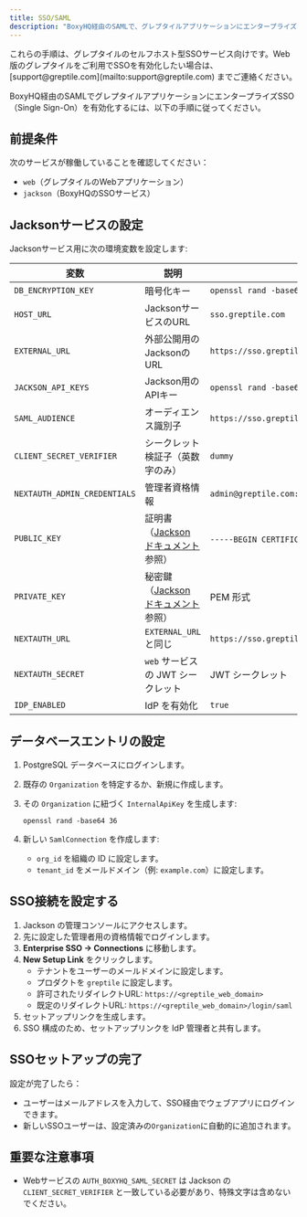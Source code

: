 ```yaml
---
title: SSO/SAML
description: "BoxyHQ経由のSAMLで、グレプタイルアプリケーションにエンタープライズSSO（Single Sign-On）を有効化する"
---
```


<Note>
   これらの手順は、グレプタイルのセルフホスト型SSOサービス向けです。Web版のグレプタイルをご利用でSSOを有効化したい場合は、[support@greptile.com](mailto:support@greptile.com) までご連絡ください。
</Note>

BoxyHQ経由のSAMLでグレプタイルアプリケーションにエンタープライズSSO（Single Sign-On）を有効化するには、以下の手順に従ってください。

## 前提条件

次のサービスが稼働していることを確認してください：
- `web`（グレプタイルのWebアプリケーション）
- `jackson`（BoxyHQのSSOサービス）

## Jacksonサービスの設定

Jacksonサービス用に次の環境変数を設定します:

| 変数 | 説明 | 例 |
|----------|-------------|---------|
| `DB_ENCRYPTION_KEY` | 暗号化キー | `openssl rand -base64 32` |
| `HOST_URL` | JacksonサービスのURL | `sso.greptile.com` |
| `EXTERNAL_URL` | 外部公開用のJacksonのURL | `https://sso.greptile.com` |
| `JACKSON_API_KEYS` | Jackson用のAPIキー | `openssl rand -base64 32` |
| `SAML_AUDIENCE` | オーディエンス識別子 | `https://sso.greptile.com` |
| `CLIENT_SECRET_VERIFIER` | シークレット検証子（英数字のみ） | `dummy` |
| `NEXTAUTH_ADMIN_CREDENTIALS` | 管理者資格情報 | `admin@greptile.com:mysupersecretpassword` |
| `PUBLIC_KEY` | 証明書（[Jackson ドキュメント](https://boxyhq.com/docs/jackson/deploy/env-variables)参照） | `-----BEGIN CERTIFICATE-----` で始まります |
| `PRIVATE_KEY` | 秘密鍵（[Jackson ドキュメント](https://boxyhq.com/docs/jackson/deploy/env-variables)参照） | PEM 形式 |
| `NEXTAUTH_URL` | `EXTERNAL_URL` と同じ | `https://sso.greptile.com` |
| `NEXTAUTH_SECRET` | `web` サービスの JWT シークレット | JWT シークレット |
| `IDP_ENABLED` | IdP を有効化 | `true` |

## データベースエントリの設定

1. PostgreSQL データベースにログインします。
2. 既存の `Organization` を特定するか、新規に作成します。
3. その `Organization` に紐づく `InternalApiKey` を生成します:

   ```shell
   openssl rand -base64 36
   ```

4. 新しい `SamlConnection` を作成します:

   - `org_id` を組織の ID に設定します。
   - `tenant_id` をメールドメイン（例: `example.com`）に設定します。

## SSO接続を設定する

1. Jackson の管理コンソールにアクセスします。
2. 先に設定した管理者用の資格情報でログインします。
3. **Enterprise SSO → Connections** に移動します。
4. **New Setup Link** をクリックします。
   - テナントをユーザーのメールドメインに設定します。
   - プロダクトを `greptile` に設定します。
   - 許可されたリダイレクトURL: `https://<greptile_web_domain>`
   - 既定のリダイレクトURL: `https://<greptile_web_domain>/login/saml`
5. セットアップリンクを生成します。
6. SSO 構成のため、セットアップリンクを IdP 管理者と共有します。

## SSOセットアップの完了

設定が完了したら：
- ユーザーはメールアドレスを入力して、SSO経由でウェブアプリにログインできます。
- 新しいSSOユーザーは、設定済みの`Organization`に自動的に追加されます。

## 重要な注意事項
- Webサービスの `AUTH_BOXYHQ_SAML_SECRET` は Jackson の `CLIENT_SECRET_VERIFIER` と一致している必要があり、特殊文字は含めないでください。

